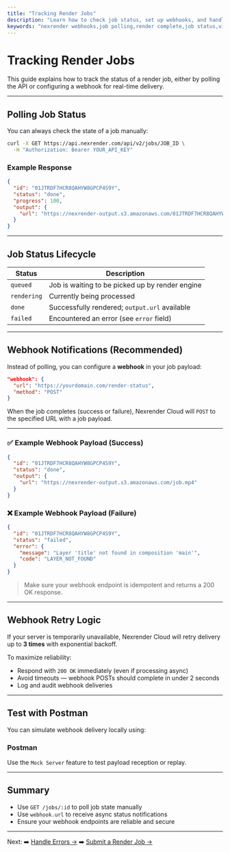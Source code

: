 ```yaml
---
title: "Tracking Render Jobs"
description: "Learn how to check job status, set up webhooks, and handle job completions."
keywords: "nexrender webhooks,job polling,render complete,job status,video automation events"
---
```


# Tracking Render Jobs

This guide explains how to track the status of a render job, either by polling the API or configuring a webhook for real-time delivery.

---

## Polling Job Status

You can always check the state of a job manually:

```bash
curl -X GET https://api.nexrender.com/api/v2/jobs/JOB_ID \
  -H "Authorization: Bearer YOUR_API_KEY"
```

### Example Response

```json
{
  "id": "01JTRDF7HCR8QAHYW8GPCP4S9Y",
  "status": "done",
  "progress": 100,
  "output": {
    "url": "https://nexrender-output.s3.amazonaws.com/01JTRDF7HCR8QAHYW8GPCP4S9Y.mp4"
  }
}
```

---

## Job Status Lifecycle

| Status      | Description                                     |
| ----------- | ----------------------------------------------- |
| `queued`    | Job is waiting to be picked up by render engine |
| `rendering` | Currently being processed                       |
| `done`      | Successfully rendered; `output.url` available   |
| `failed`    | Encountered an error (see `error` field)        |

---

## Webhook Notifications (Recommended)

Instead of polling, you can configure a **webhook** in your job payload:

```json
"webhook": {
  "url": "https://yourdomain.com/render-status",
  "method": "POST"
}
```

When the job completes (success or failure), Nexrender Cloud will `POST` to the specified URL with a job payload.

---

### ✅ Example Webhook Payload (Success)

```json
{
  "id": "01JTRDF7HCR8QAHYW8GPCP4S9Y",
  "status": "done",
  "output": {
    "url": "https://nexrender-output.s3.amazonaws.com/job.mp4"
  }
}
```

### ❌ Example Webhook Payload (Failure)

```json
{
  "id": "01JTRDF7HCR8QAHYW8GPCP4S9Y",
  "status": "failed",
  "error": {
    "message": "Layer 'title' not found in composition 'main'",
    "code": "LAYER_NOT_FOUND"
  }
}
```

> Make sure your webhook endpoint is idempotent and returns a 200 OK response.

---

## Webhook Retry Logic

If your server is temporarily unavailable, Nexrender Cloud will retry delivery up to **3 times** with exponential backoff.

To maximize reliability:

- Respond with `200 OK` immediately (even if processing async)
- Avoid timeouts — webhook POSTs should complete in under 2 seconds
- Log and audit webhook deliveries

---

## Test with Postman

You can simulate webhook delivery locally using:

### Postman

Use the `Mock Server` feature to test payload reception or replay.

---

## Summary

- Use `GET /jobs/:id` to poll job state manually
- Use `webhook.url` to receive async status notifications
- Ensure your webhook endpoints are reliable and secure

---

Next:
➡️ [Handle Errors →](../jobs/errors)
➡️ [Submit a Render Job →](../jobs/creating-jobs)